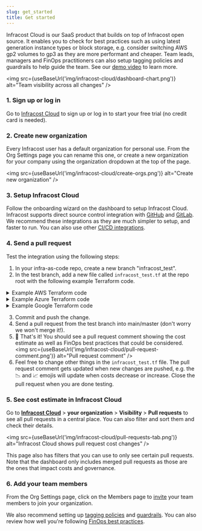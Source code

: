 ```yaml
---
slug: get_started
title: Get started
---
```



Infracost Cloud is our SaaS product that builds on top of Infracost open source. It enables you to check for best practices such as using latest generation instance types or block storage, e.g. consider switching AWS gp2 volumes to gp3 as they are more performant and cheaper. Team leads, managers and FinOps practitioners can also setup tagging policies and guardrails to help guide the team. See our [demo video](https://www.youtube.com/watch?v=BQeO137DDo8) to learn more.

<img
  src={useBaseUrl('img/infracost-cloud/dashboard-chart.png')}
  alt="Team visibility across all changes"
/>

### 1. Sign up or log in

Go to [Infracost Cloud](https://dashboard.infracost.io) to sign up or log in to start your free trial (no credit card is needed).

### 2. Create new organization

Every Infracost user has a default organization for personal use. From the Org Settings page you can rename this one, or create a new organization for your company using the organization dropdown at the top of the page.

<img src={useBaseUrl('img/infracost-cloud/create-orgs.png')} alt="Create new organization" />

### 3. Setup Infracost Cloud

Follow the onboarding wizard on the dashboard to setup Infracost Cloud. Infracost supports direct source control integration with [GitHub](/docs/integrations/github_app/) and [GitLab](/docs/integrations/gitlab_app/). We recommend these integrations as they are much simpler to setup, and faster to run. You can also use other [CI/CD integrations](/docs/integrations/cicd/).

### 4. Send a pull request

Test the integration using the following steps:

1. In your infra-as-code repo, create a new branch "infracost_test".
2. In the test branch, add a new file called `infracost_test.tf` at the repo root with the following example Terraform code.

<details>
 <summary>Example AWS Terraform code</summary>

```hcl
provider "aws" {
  region                      = "us-east-1"
  skip_credentials_validation = true
  skip_requesting_account_id  = true
  access_key                  = "mock_access_key"
  secret_key                  = "mock_secret_key"
}

resource "aws_instance" "my_web_app" {
  ami           = "ami-005e54dee72cc1d00"

  instance_type = "m3.xlarge" # <<<<<<<<<< Try changing this to m5.xlarge to compare the costs

  tags = {
    Environment = "production"
    Service     = "web-app"
  }

  root_block_device {
    volume_size = 1000 # <<<<<<<<<< Try adding volume_type="gp3" to compare costs
  }
}

resource "aws_lambda_function" "my_hello_world" {
  runtime       = "nodejs12.x"
  handler       = "exports.test"
  image_uri     = "test"
  function_name = "test"
  role          = "arn:aws:ec2:us-east-1:123123123123:instance/i-1231231231"

  memory_size = 512
  tags = {
    Environment = "Prod"
  }
}
```

In the above example, the Infracost pull request comment points out that:

1.  The `root_block_device` defaults to AWS `gp2` since `volume_type` has not been specified. You should consider using `gp3` as it enables you to define performance independent of storage capacity, while providing up to 20% lower price per GB.
2.  Also, the `m3` instance type is previous generation and should be upgraded to `m5` since that gives you a 27% saving for a more performant machine.

</details>

<details>
 <summary>Example Azure Terraform code</summary>

```hcl
provider "azurerm" {
  skip_provider_registration = true
  features {}
}

resource "azurerm_linux_virtual_machine" "my_linux_vm" {
  location            = "eastus"
  name                = "test"
  resource_group_name = "test"
  admin_username      = "testuser"
  admin_password      = "Testpa5s"

  size = "Standard_F16s" # <<<<<<<<<< Try changing this to Standard_F16s_v2 to compare the costs

  tags = {
    Environment = "production"
    Service     = "web-app"
  }

  os_disk {
    caching              = "ReadWrite"
    storage_account_type = "Standard_LRS"
  }

  network_interface_ids = [
    "/subscriptions/123/resourceGroups/testrg/providers/Microsoft.Network/networkInterfaces/testnic",
  ]

  source_image_reference {
    publisher = "Canonical"
    offer     = "UbuntuServer"
    sku       = "16.04-LTS"
    version   = "latest"
  }
}

resource "azurerm_service_plan" "my_app_service" {
  location            = "eastus"
  name                = "test"
  resource_group_name = "test_resource_group"
  os_type             = "Windows"

  sku_name     = "P1v2"
  worker_count = 4 # <<<<<<<<<< Try changing this to 8 to compare the costs

  tags = {
    Environment = "Prod"
    Service     = "web-app"
  }
}

resource "azurerm_linux_function_app" "my_function" {
  location                   = "eastus"
  name                       = "test"
  resource_group_name        = "test"
  service_plan_id            = "/subscriptions/123/resourceGroups/testrg/providers/Microsoft.Web/serverFarms/serverFarmValue"
  storage_account_name       = "test"
  storage_account_access_key = "test"
  site_config {}

  tags = {
    Environment = "Prod"
  }
}
```

In the above example, the Infracost pull request comment points out that:

1.  The `Standard_F16s` instance type is previous generation and should be upgraded to `Standard_F16s_v2`, since that gives you a more performant machine at a lower cost.
2.  The App Service plan SKU name should be upgraded to a v3 plan, such as `P0v3`, since that gives you more performance and is eligible for savings plans and reserved instance pricing, opening opportunities for major savings.

</details>

<details>
 <summary>Example Google Terraform code</summary>

```hcl
provider "google" {
  region  = "us-central1"
  project = "test"
}

resource "google_compute_instance" "my_instance" {
  zone = "us-central1-a"
  name = "test"

  machine_type = "n1-standard-16" # <<<<<<<<<< Try changing this to n1-standard-32 to compare the costs
  network_interface {
    network = "default"
    access_config {}
  }

  boot_disk {
    initialize_params {
      image = "debian-cloud/debian-9"
    }
  }

  scheduling {
    preemptible = true
  }

  guest_accelerator {
    type  = "nvidia-tesla-t4" # <<<<<<<<<< Try changing this to nvidia-tesla-p4 to compare the costs
    count = 4
  }

  labels = {
    environment = "production"
    service     = "web-app"
  }
}

resource "google_cloudfunctions_function" "my_function" {
  runtime             = "nodejs20"
  name                = "test"
  available_memory_mb = 512

  labels = {
    environment = "Prod"
  }
}
```

In the above example, the Infracost pull request comment points out that the `n1-standard-16` instance type is previous generation and should be upgraded to something like `n2-standard-16` as that gives you a more performance machine.

</details>

3. Commit and push the change.
4. Send a pull request from the test branch into main/master (don't worry we won't merge it!).
5. 🎉 That's it! You should see a pull request comment showing the cost estimate as well as FinOps best practices that could be considered.
   <img
     src={useBaseUrl('img/infracost-cloud/pull-request-comment.png')}
     alt="Pull request comment"
   />
6. Feel free to change other things in the `infracost_test.tf` file. The pull request comment gets updated when new changes are pushed, e.g. the 📉 and 📈 emojis will update when costs decrease or increase. Close the pull request when you are done testing.

### 5. See cost estimate in Infracost Cloud

Go to [**Infracost Cloud**](https://dashboard.infracost.io) > **your organization** > **Visibility** > **Pull requests** to see all pull requests in a central place. You can also filter and sort them and check their details.

<img
  src={useBaseUrl('img/infracost-cloud/pull-requests-tab.png')}
  alt="Infracost Cloud shows pull request cost changes"
/>

This page also has filters that you can use to only see certain pull requests. Note that the dashboard only includes merged pull requests as those are the ones that impact costs and governance.

### 6. Add your team members

From the Org Settings page, click on the Members page to [invite](/docs/infracost_cloud/key_concepts/#team-management) your team members to join your organization.

We also recommend setting up [tagging policies](/docs/infracost_cloud/tagging_policies/) and [guardrails](/docs/infracost_cloud/guardrails/). You can also review how well you're following [FinOps best practices](/docs/infracost_cloud/finops_policies/).

